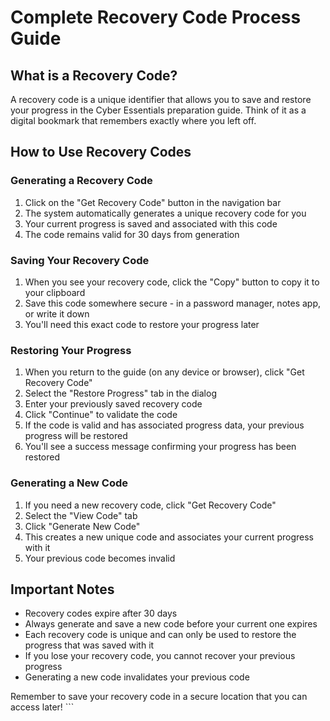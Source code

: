 # Complete Recovery Code Process Guide

## What is a Recovery Code?

A recovery code is a unique identifier that allows you to save and restore your progress in the Cyber Essentials preparation guide. Think of it as a digital bookmark that remembers exactly where you left off.

## How to Use Recovery Codes

### Generating a Recovery Code

1. Click on the "Get Recovery Code" button in the navigation bar
2. The system automatically generates a unique recovery code for you
3. Your current progress is saved and associated with this code
4. The code remains valid for 30 days from generation

### Saving Your Recovery Code

1. When you see your recovery code, click the "Copy" button to copy it to your clipboard
2. Save this code somewhere secure - in a password manager, notes app, or write it down
3. You'll need this exact code to restore your progress later

### Restoring Your Progress

1. When you return to the guide (on any device or browser), click "Get Recovery Code"
2. Select the "Restore Progress" tab in the dialog
3. Enter your previously saved recovery code
4. Click "Continue" to validate the code
5. If the code is valid and has associated progress data, your previous progress will be restored
6. You'll see a success message confirming your progress has been restored

### Generating a New Code

1. If you need a new recovery code, click "Get Recovery Code" 
2. Select the "View Code" tab
3. Click "Generate New Code"
4. This creates a new unique code and associates your current progress with it
5. Your previous code becomes invalid

## Important Notes

- Recovery codes expire after 30 days
- Always generate and save a new code before your current one expires
- Each recovery code is unique and can only be used to restore the progress that was saved with it
- If you lose your recovery code, you cannot recover your previous progress
- Generating a new code invalidates your previous code

Remember to save your recovery code in a secure location that you can access later!
\`\`\`
